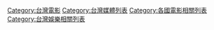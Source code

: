 [[Category:台灣電影|Category:台灣電影]]
[[Category:台灣媒體列表|Category:台灣媒體列表]]
[[Category:各國電影相關列表|Category:各國電影相關列表]]
[[Category:台灣娛樂相關列表|Category:台灣娛樂相關列表]]